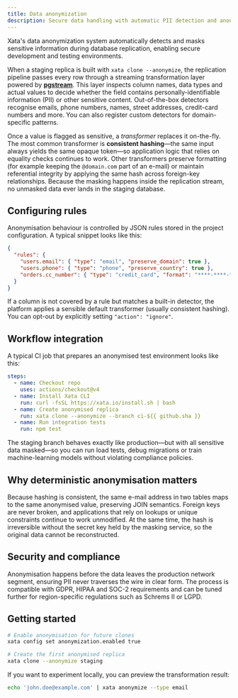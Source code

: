 ```yaml
---
title: Data anonymization
description: Secure data handling with automatic PII detection and anonymization for development environments
---
```


Xata's data anonymization system automatically detects and masks sensitive information during database replication, enabling secure development and testing environments.

When a staging replica is built with `xata clone --anonymize`, the replication pipeline passes every row through a streaming transformation layer powered by [**pgstream**](https://github.com/xataio/pgstream). This layer inspects column names, data types and actual values to decide whether the field contains personally-identifiable information (PII) or other sensitive content. Out-of-the-box detectors recognise emails, phone numbers, names, street addresses, credit-card numbers and more. You can also register custom detectors for domain-specific patterns.

Once a value is flagged as sensitive, a *transformer* replaces it on-the-fly. The most common transformer is **consistent hashing**—the same input always yields the same opaque token—so application logic that relies on equality checks continues to work. Other transformers preserve formatting (for example keeping the `@domain.com` part of an e-mail) or maintain referential integrity by applying the same hash across foreign-key relationships. Because the masking happens inside the replication stream, no unmasked data ever lands in the staging database.

## Configuring rules

Anonymisation behaviour is controlled by JSON rules stored in the project configuration. A typical snippet looks like this:

```json
{
  "rules": {
    "users.email": { "type": "email", "preserve_domain": true },
    "users.phone": { "type": "phone", "preserve_country": true },
    "orders.cc_number": { "type": "credit_card", "format": "****-****-****-####" }
  }
}
```

If a column is not covered by a rule but matches a built-in detector, the platform applies a sensible default transformer (usually consistent hashing). You can opt-out by explicitly setting `"action": "ignore"`.

## Workflow integration

A typical CI job that prepares an anonymised test environment looks like this:

```yaml
steps:
  - name: Checkout repo
    uses: actions/checkout@v4
  - name: Install Xata CLI
    run: curl -fsSL https://xata.io/install.sh | bash
  - name: Create anonymised replica
    run: xata clone --anonymize --branch ci-${{ github.sha }}
  - name: Run integration tests
    run: npm test
```

The staging branch behaves exactly like production—but with all sensitive data masked—so you can run load tests, debug migrations or train machine-learning models without violating compliance policies.

## Why deterministic anonymisation matters

Because hashing is consistent, the same e-mail address in two tables maps to the same anonymised value, preserving JOIN semantics. Foreign keys are never broken, and applications that rely on lookups or unique constraints continue to work unmodified. At the same time, the hash is irreversible without the secret key held by the masking service, so the original data cannot be reconstructed.

## Security and compliance

Anonymisation happens before the data leaves the production network segment, ensuring PII never traverses the wire in clear form. The process is compatible with GDPR, HIPAA and SOC-2 requirements and can be tuned further for region-specific regulations such as Schrems II or LGPD.

## Getting started

```bash
# Enable anonymisation for future clones
xata config set anonymization.enabled true

# Create the first anonymised replica
xata clone --anonymize staging
```

If you want to experiment locally, you can preview the transformation result:

```bash
echo 'john.doe@example.com' | xata anonymize --type email
``` 